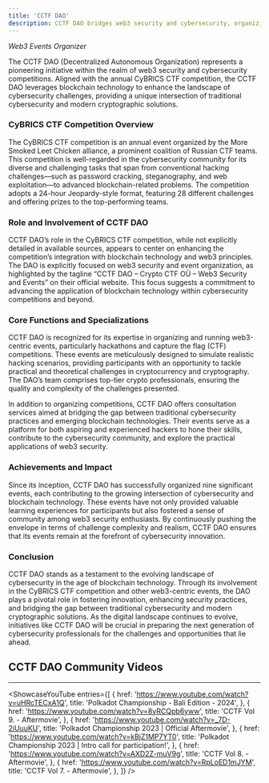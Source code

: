 ```yaml
---
title: 'CCTF DAO'
description: CCTF DAO bridges web3 security and cybersecurity, organizing advanced blockchain competitions and events for top crypto professionals.
---
```


*Web3 Events Organizer*


The CCTF DAO (Decentralized Autonomous Organization) represents a pioneering initiative within the realm of web3 security and cybersecurity competitions. Aligned with the annual CyBRICS CTF competition, the CCTF DAO leverages blockchain technology to enhance the landscape of cybersecurity challenges, providing a unique intersection of traditional cybersecurity and modern cryptographic solutions.

### CyBRICS CTF Competition Overview
The CyBRICS CTF competition is an annual event organized by the More Smoked Leet Chicken alliance, a prominent coalition of Russian CTF teams. This competition is well-regarded in the cybersecurity community for its diverse and challenging tasks that span from conventional hacking challenges—such as password cracking, steganography, and web exploitation—to advanced blockchain-related problems. The competition adopts a 24-hour Jeopardy-style format, featuring 28 different challenges and offering prizes to the top-performing teams.

### Role and Involvement of CCTF DAO
CCTF DAO’s role in the CyBRICS CTF competition, while not explicitly detailed in available sources, appears to center on enhancing the competition’s integration with blockchain technology and web3 principles. The DAO is explicitly focused on web3 security and event organization, as highlighted by the tagline “CCTF DAO – Crypto CTF OÜ – Web3 Security and Events” on their official website. This focus suggests a commitment to advancing the application of blockchain technology within cybersecurity competitions and beyond.

### Core Functions and Specializations
CCTF DAO is recognized for its expertise in organizing and running web3-centric events, particularly hackathons and capture the flag (CTF) competitions. These events are meticulously designed to simulate realistic hacking scenarios, providing participants with an opportunity to tackle practical and theoretical challenges in cryptocurrency and cryptography. The DAO’s team comprises top-tier crypto professionals, ensuring the quality and complexity of the challenges presented.

In addition to organizing competitions, CCTF DAO offers consultation services aimed at bridging the gap between traditional cybersecurity practices and emerging blockchain technologies. Their events serve as a platform for both aspiring and experienced hackers to hone their skills, contribute to the cybersecurity community, and explore the practical applications of web3 security.

### Achievements and Impact
Since its inception, CCTF DAO has successfully organized nine significant events, each contributing to the growing intersection of cybersecurity and blockchain technology. These events have not only provided valuable learning experiences for participants but also fostered a sense of community among web3 security enthusiasts. By continuously pushing the envelope in terms of challenge complexity and realism, CCTF DAO ensures that its events remain at the forefront of cybersecurity innovation.

### Conclusion
CCTF DAO stands as a testament to the evolving landscape of cybersecurity in the age of blockchain technology. Through its involvement in the CyBRICS CTF competition and other web3-centric events, the DAO plays a pivotal role in fostering innovation, enhancing security practices, and bridging the gap between traditional cybersecurity and modern cryptographic solutions. As the digital landscape continues to evolve, initiatives like CCTF DAO will be crucial in preparing the next generation of cybersecurity professionals for the challenges and opportunities that lie ahead.

## CCTF DAO Community Videos
------------
<ShowcaseYouTube
  entries={[
      {
      href: 'https://www.youtube.com/watch?v=uHRcTECxA1Q',
      title: 'Polkadot Championship - Bali Edition - 2024',
          },
              {
      href: 'https://www.youtube.com/watch?v=8yRCQpb6yww',
      title: 'CCTF Vol 9. - Aftermovie',
          },
                        {
      href: 'https://www.youtube.com/watch?v=_7D-2iUuuKU',
      title: 'Polkadot Championship 2023 | Official Aftermovie',
          },
                        {
      href: 'https://www.youtube.com/watch?v=kBjZ1MP7YT0',
      title: 'Polkadot Championship 2023 | Intro call for participation!',
          },
                        {
      href: 'https://www.youtube.com/watch?v=AXD2Z-muV9g',
      title: 'CCTF Vol 8. - Aftermovie',
          },
                        {
      href: 'https://www.youtube.com/watch?v=RpLoED1mJYM',
      title: 'CCTF Vol 7. - Aftermovie',
          },
  ]} />